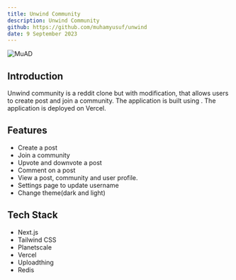```yaml
---
title: Unwind Community
description: Unwind Community
github: https://github.com/muhamyusuf/unwind
date: 9 September 2023
---
```


![MuAD](/assets/images/unwind_website.png)

## Introduction

Unwind community is a reddit clone but with modification, that allows users to create post and join a community. The application is built using . The application is deployed on Vercel.

## Features

- Create a post
- Join a community
- Upvote and downvote a post
- Comment on a post
- View a post, community and user profile.
- Settings page to update username
- Change theme(dark and light)

## Tech Stack

- Next.js
- Tailwind CSS
- Planetscale
- Vercel
- Uploadthing
- Redis
